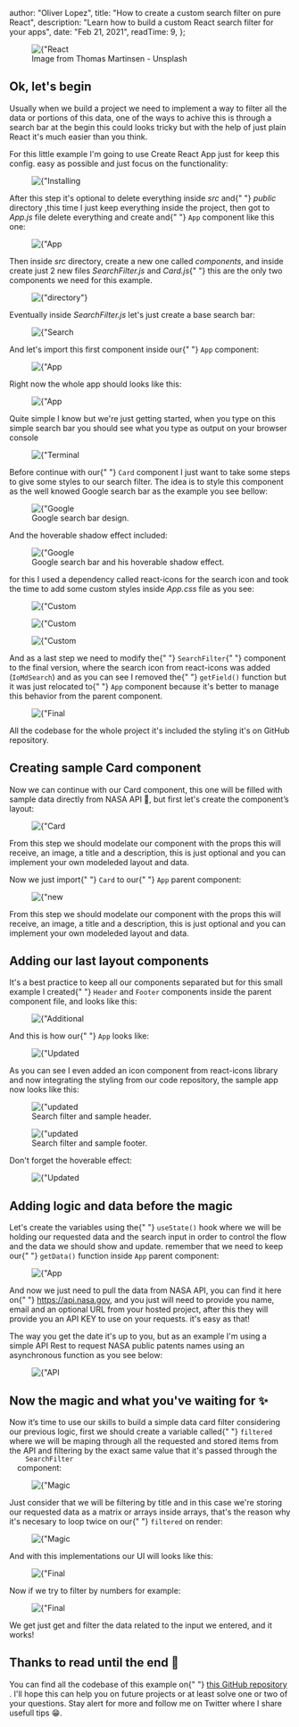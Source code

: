 
  author: "Oliver Lopez",
  title: "How to create a custom search filter on pure React",
  description: "Learn how to build a custom React search filter for your apps",
  date: "Feb 21, 2021",
  readTime: 9,
};


<figure className="md:px-5 md:mt-4 md:mb-5">
  <Image
    src={"/static/images/blog_img/search-filter-howto/coffee_cover.jpg"}
    alt={"React Hider"}
    layout="responsive"
    width={2480}
    height={1530}
  />
  <figcaption className="text-center text-gray-400 dark:text-gray-300 text-xs pt-2">
    Image from Thomas Martinsen - Unsplash
  </figcaption>
</figure>

<h2 className="mt-6 text-2xl font-bold">Ok, let's begin</h2>

<p className="break-words text-md text-left leading-relaxed text-gray-700 dark:text-white">
  Usually when we build a project we need to implement a way to filter all the
  data or portions of this data, one of the ways to achive this is through a
  search bar at the begin this could looks tricky but with the help of just
  plain React it's much easier than you think.
</p>

<p className="break-words text-md text-left leading-relaxed text-gray-700 dark:text-white">
  For this little example I'm going to use Create React App just for keep this
  config. easy as possible and just focus on the functionality:
</p>

<figure className="md:px-5 md:mt-4 md:mb-5">
  <Image
    src={"/static/images/blog_img/search-filter-howto/command_1.png"}
    alt={"Installing CRA"}
    layout="responsive"
    width={800}
    height={276}
  />
</figure>

<p className="break-words text-md text-left leading-relaxed text-gray-700 dark:text-white">
  After this step it's optional to delete everything inside <i>src</i> and{" "}
  <i>public</i> directory ,this time I just keep everything inside the project,
  then got to <i>App.js</i> file delete everything and create and{" "}
  <code className="bg-gray-200 dark:bg-gray-500 px-1">App</code> component like
  this one:
</p>

<figure className="md:px-5 md:mt-4 md:mb-5">
  <Image
    src={"/static/images/blog_img/search-filter-howto/code_0.png"}
    alt={"App initial"}
    layout="responsive"
    width={700}
    height={550}
  />
</figure>

<p className="break-words text-md text-left leading-relaxed text-gray-700 dark:text-white">
  Then inside <i>src</i> directory, create a new one called <i>components</i>,
  and inside create just 2 new files <i>SearchFilter.js</i> and <i>Card.js</i>{" "}
  this are the only two components we need for this example.
</p>

<figure className="md:px-5 md:mt-4 md:mb-5">
  <Image
    src={"/static/images/blog_img/search-filter-howto/folders.png"}
    alt={"directory"}
    layout="responsive"
    width={25}
    height={20}
  />
</figure>

<p className="break-words text-md text-left leading-relaxed text-gray-700 dark:text-white">
  Eventually inside <i>SearchFilter.js</i> let's just create a base search bar:
</p>

<figure className="md:px-5 md:mt-4 md:mb-5">
  <Image
    src={"/static/images/blog_img/search-filter-howto/code_1.png"}
    alt={"Search Filter base"}
    layout="responsive"
    width={800}
    height={660}
  />
</figure>

<p className="break-words text-md text-left leading-relaxed text-gray-700 dark:text-white">
  And let's import this first component inside our{" "}
  <code className="bg-gray-200 dark:bg-gray-500 px-1">App</code> component:
</p>

<figure className="md:px-5 md:mt-4 md:mb-5">
  <Image
    src={"/static/images/blog_img/search-filter-howto/code_2.png"}
    alt={"App and Filter base"}
    layout="responsive"
    width={800}
    height={660}
  />
</figure>

<p className="break-words text-md text-left leading-relaxed text-gray-700 dark:text-white">
  Right now the whole app should looks like this:
</p>

<figure className="md:px-5 md:mt-4 md:mb-5">
  <Image
    src={"/static/images/blog_img/search-filter-howto/base_input.png"}
    alt={"App and Filter base"}
    layout="responsive"
    width={570}
    height={260}
  />
</figure>

<p className="break-words text-md text-left leading-relaxed text-gray-700 dark:text-white">
  Quite simple I know but we're just getting started, when you type on this
  simple search bar you should see what you type as output on your browser
  console
</p>

<figure className="md:px-5 md:mt-4 md:mb-5">
  <Image
    src={
      "/static/images/blog_img/search-filter-howto/search_bar_base_terminal.png"
    }
    alt={"Terminal output"}
    layout="responsive"
    width={300}
    height={210}
  />
</figure>

<p className="break-words text-md text-left leading-relaxed text-gray-700 dark:text-white">
  Before continue with our{" "}
  <code className="bg-gray-200 dark:bg-gray-500 px-1">Card</code> component I
  just want to take some steps to give some styles to our search filter. The
  idea is to style this component as the well knowed Google search bar as the
  example you see bellow:
</p>

<figure className="md:px-5 md:mt-4 md:mb-5">
  <Image
    src={"/static/images/blog_img/search-filter-howto/google_ex_1.png"}
    alt={"Google search bar"}
    layout="responsive"
    width={450}
    height={150}
  />
  <figcaption className="text-center text-gray-400 dark:text-gray-300 text-xs pt-2">
    Google search bar design.
  </figcaption>
</figure>

<p className="break-words text-md text-left leading-relaxed text-gray-700 dark:text-white">
  And the hoverable shadow effect included:
</p>

<figure className="md:px-5 md:mt-4 md:mb-5">
  <Image
    src={"/static/images/blog_img/search-filter-howto/google_ex_2.png"}
    alt={"Google search bar on hover"}
    layout="responsive"
    width={680}
    height={150}
  />
  <figcaption className="text-center text-gray-400 dark:text-gray-300 text-xs pt-2">
    Google search bar and his hoverable shadow effect.
  </figcaption>
</figure>

<p className="break-words text-md text-left leading-relaxed text-gray-700 dark:text-white">
  for this I used a dependency called react-icons for the search icon and took
  the time to add some custom styles inside <i>App.css</i> file as you see:
</p>

<figure className="md:px-5 md:mt-4 md:mb-5">
  <Image
    src={"/static/images/blog_img/search-filter-howto/styling_1.png"}
    alt={"Custom styles"}
    layout="responsive"
    width={350}
    height={230}
  />
</figure>

<figure className="md:px-5 md:mt-4 md:mb-5">
  <Image
    src={"/static/images/blog_img/search-filter-howto/styling_2.png"}
    alt={"Custom styles"}
    layout="responsive"
    width={300}
    height={230}
  />
</figure>

<figure className="md:px-5 md:mt-4 md:mb-5">
  <Image
    src={"/static/images/blog_img/search-filter-howto/styling_3.png"}
    alt={"Custom styles"}
    layout="responsive"
    width={260}
    height={270}
  />
</figure>

<p className="break-words text-md text-left leading-relaxed text-gray-700 dark:text-white">
  And as a last step we need to modify the{" "}
  <code className="bg-gray-200 dark:bg-gray-500 px-1">SearchFilter</code>{" "}
  component to the final version, where the search icon from react-icons was
  added (<code className="bg-gray-200 dark:bg-gray-500 px-1">IoMdSearch</code>)
  and as you can see I removed the{" "}
  <code className="bg-gray-200 dark:bg-gray-500 px-1">getField()</code> function
  but it was just relocated to{" "}
  <code className="bg-gray-200 dark:bg-gray-500 px-1">App</code> component
  because it's better to manage this behavior from the parent component.
</p>

<figure className="md:px-5 md:mt-4 md:mb-5">
  <Image
    src={"/static/images/blog_img/search-filter-howto/code_7.png"}
    alt={"Final SearchFilter"}
    layout="responsive"
    width={260}
    height={270}
  />
</figure>

<p className="break-words text-md text-left leading-relaxed text-gray-700 dark:text-white">
  All the codebase for the whole project it's included the styling it's on
  GitHub repository.
</p>

<h2 className="mt-6 text-2xl font-bold">Creating sample Card component</h2>

<p className="break-words text-md text-left leading-relaxed text-gray-700 dark:text-white">
  Now we can continue with our Card component, this one will be filled with
  sample data directly from NASA API 🚀, but first let's create the component’s
  layout:
</p>

<figure className="md:px-5 md:mt-4 md:mb-5">
  <Image
    src={"/static/images/blog_img/search-filter-howto/code_3.png"}
    alt={"Card component"}
    layout="responsive"
    width={360}
    height={270}
  />
</figure>

<p className="break-words text-md text-left leading-relaxed text-gray-700 dark:text-white">
  From this step we should modelate our component with the props this will
  receive, an image, a title and a description, this is just optional and you
  can implement your own modeleded layout and data.
</p>

<p className="break-words text-md text-left leading-relaxed text-gray-700 dark:text-white">
  Now we just import{" "}
  <code className="bg-gray-200 dark:bg-gray-500 px-1">Card</code> to our{" "}
  <code className="bg-gray-200 dark:bg-gray-500 px-1">App</code> parent
  component:
</p>

<figure className="md:px-5 md:mt-4 md:mb-5">
  <Image
    src={"/static/images/blog_img/search-filter-howto/code_4.png"}
    alt={"new imports"}
    layout="responsive"
    width={330}
    height={130}
  />
</figure>

<p className="break-words text-md text-left leading-relaxed text-gray-700 dark:text-white">
  From this step we should modelate our component with the props this will
  receive, an image, a title and a description, this is just optional and you
  can implement your own modeleded layout and data.
</p>

<h2 className="mt-6 text-2xl font-bold">Adding our last layout components</h2>

<p className="break-words text-md text-left leading-relaxed text-gray-700 dark:text-white">
  It's a best practice to keep all our components separated but for this small
  example I created{" "}
  <code className="bg-gray-200 dark:bg-gray-500 px-1">Header</code> and
  <code className="bg-gray-200 dark:bg-gray-500 px-1">Footer</code> components inside
  the parent component file, and looks like this:
</p>

<figure className="md:px-5 md:mt-4 md:mb-5">
  <Image
    src={"/static/images/blog_img/search-filter-howto/code_5.png"}
    alt={"Additional layout"}
    layout="responsive"
    width={320}
    height={200}
  />
</figure>

<p className="break-words text-md text-left leading-relaxed text-gray-700 dark:text-white">
  And this is how our{" "}
  <code className="bg-gray-200 dark:bg-gray-500 px-1">App</code> looks like:
</p>

<figure className="md:px-5 md:mt-4 md:mb-5">
  <Image
    src={"/static/images/blog_img/search-filter-howto/code_6.png"}
    alt={"Updated App component"}
    layout="responsive"
    width={320}
    height={200}
  />
</figure>

<p className="break-words text-md text-left leading-relaxed text-gray-700 dark:text-white">
  As you can see I even added an icon component from react-icons library and now
  integrating the styling from our code repository, the sample app now looks
  like this:
</p>

<figure className="md:px-5 md:mt-4 md:mb-5">
  <Image
    src={"/static/images/blog_img/search-filter-howto/sample_layout_2.png"}
    alt={"updated UI"}
    layout="responsive"
    width={320}
    height={70}
  />
  <figcaption className="text-center text-gray-400 dark:text-gray-300 text-xs pt-2">
    Search filter and sample header.
  </figcaption>
</figure>

<figure className="md:px-5 md:mt-4 md:mb-5">
  <Image
    src={"/static/images/blog_img/search-filter-howto/sample_layout.png"}
    alt={"updated UI"}
    layout="responsive"
    width={300}
    height={120}
  />
  <figcaption className="text-center text-gray-400 dark:text-gray-300 text-xs pt-2">
    Search filter and sample footer.
  </figcaption>
</figure>

<p className="break-words text-md text-left leading-relaxed text-gray-700 dark:text-white">
  Don't forget the hoverable effect:
</p>

<figure className="md:px-5 md:mt-4 md:mb-5">
  <Image
    src={"/static/images/blog_img/search-filter-howto/sample_layout_3.png"}
    alt={"Updated UI"}
    layout="responsive"
    width={330}
    height={70}
  />
</figure>

<h2 className="mt-6 text-2xl font-bold">
  Adding logic and data before the magic
</h2>

<p className="break-words text-md text-left leading-relaxed text-gray-700 dark:text-white">
  Let's create the variables using the{" "}
  <code className="bg-gray-200 dark:bg-gray-500 px-1">useState()</code> hook
  where we will be holding our requested data and the search input in order to
  control the flow and the data we should show and update. remember that we need
  to keep our{" "}
  <code className="bg-gray-200 dark:bg-gray-500 px-1">getData()</code> function
  inside <code className="bg-gray-200 dark:bg-gray-500 px-1">App</code> parent
  component:
</p>

<figure className="md:px-5 md:mt-4 md:mb-5">
  <Image
    src={"/static/images/blog_img/search-filter-howto/code_8.png"}
    alt={"App logic"}
    layout="responsive"
    width={280}
    height={140}
  />
</figure>

<p className="break-words text-md text-left leading-relaxed text-gray-700 dark:text-white">
  And now we just need to pull the data from NASA API, you can find it here on{" "}
  <a href="https://api.nasa.gov">https://api.nasa.gov</a>, and you just will
  need to provide you name, email and an optional URL from your hosted project,
  after this they will provide you an API KEY to use on your requests. it's easy
  as that!
</p>

<p className="break-words text-md text-left leading-relaxed text-gray-700 dark:text-white">
  The way you get the date it's up to you, but as an example I'm using a simple
  API Rest to request NASA public patents names using an asynchronous function
  as you see below:
</p>

<figure className="md:px-5 md:mt-4 md:mb-5">
  <Image
    src={"/static/images/blog_img/search-filter-howto/code_9.png"}
    alt={"API Request"}
    layout="responsive"
    width={280}
    height={140}
  />
</figure>

<h2 className="mt-6 text-2xl font-bold">
  Now the magic and what you've waiting for ✨
</h2>

<p className="break-words text-md text-left leading-relaxed text-gray-700 dark:text-white">
  Now it’s time to use our skills to build a simple data card filter considering
  our previous logic, first we should create a variable called{" "}
  <code className="bg-gray-200 dark:bg-gray-500 px-1">filtered</code>
  where we will be maping through all the requested and stored items from the API
  and filtering by the exact same value that it's passed through the <code className="bg-gray-200 dark:bg-gray-500 px-1">
    SearchFilter
  </code>
  component:
</p>

<figure className="md:px-5 md:mt-4 md:mb-5">
  <Image
    src={"/static/images/blog_img/search-filter-howto/magic_code_1.png"}
    alt={"Magic Code"}
    layout="responsive"
    width={260}
    height={120}
  />
</figure>

<p className="break-words text-md text-left leading-relaxed text-gray-700 dark:text-white">
  Just consider that we will be filtering by title and in this case we're
  storing our requested data as a matrix or arrays inside arrays, that's the
  reason why it's necesary to loop twice on our{" "}
  <code className="bg-gray-200 dark:bg-gray-500 px-1">filtered</code> on render:
</p>

<figure className="md:px-5 md:mt-4 md:mb-5">
  <Image
    src={"/static/images/blog_img/search-filter-howto/magic_code_2.png"}
    alt={"Magic Code"}
    layout="responsive"
    width={300}
    height={200}
  />
</figure>

<p className="break-words text-md text-left leading-relaxed text-gray-700 dark:text-white">
  And with this implementations our UI will looks like this:
</p>

<figure className="md:px-5 md:mt-4 md:mb-5">
  <Image
    src={"/static/images/blog_img/search-filter-howto/final_1.png"}
    alt={"Final UI"}
    layout="responsive"
    width={450}
    height={300}
  />
</figure>

<p className="break-words text-md text-left leading-relaxed text-gray-700 dark:text-white">
  Now if we try to filter by numbers for example:
</p>

<figure className="md:px-5 md:mt-4 md:mb-5">
  <Image
    src={"/static/images/blog_img/search-filter-howto/final_2.png"}
    alt={"Final UI"}
    layout="responsive"
    width={450}
    height={300}
  />
</figure>

<p className="break-words text-md text-left leading-relaxed text-gray-700 dark:text-white">
  We get just get and filter the data related to the input we entered, and it
  works!
</p>

<h2 className="mt-6 text-2xl font-bold">Thanks to read until the end 🙌</h2>

<p className="break-words text-md text-left leading-relaxed text-gray-700 dark:text-white">
  You can find all the codebase of this example on{" "}
  <a href="https://github.com/oliverloops/React_SearchFilter">
    this GitHub repository
  </a>
  . I'll hope this can help you on future projects or at least solve one or two of
  your questions. Stay alert for more and follow me on Twitter where I share usefull
  tips 😁.
</p>
